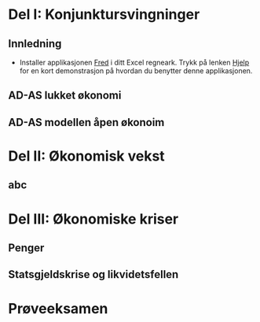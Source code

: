 # Del I: Konjunktursvingninger
## Innledning
- Installer applikasjonen [Fred](http://research.stlouisfed.org/fred2/) i ditt Excel regneark. Trykk på lenken [Hjelp](http://www.youtube.com/watch?v=OAH-wGtP_k8) for en kort demonstrasjon på hvordan du benytter denne applikasjonen.

## AD-AS lukket økonomi
## AD-AS modellen åpen økonoim

# Del II: Økonomisk vekst
## abc


# Del III: Økonomiske kriser
## Penger
## Statsgjeldskrise og likvidetsfellen


# Prøveeksamen



<!--

ECN222: Anbefalte oppgaver med løsningsforslag
Oppgaver gitt til 1. forelesning (4. september)
Gjør følgende oppgaver for USA, Japan, Norge og (dersom du har tid) minst ett europeisk land.
	Installer applikasjonen FRED i ditt Excel regneark 
http://research.stlouisfed.org/fred2/
Hjelp til hvordan bruke programmet finnes her:
http://www.youtube.com/watch?v=OAH-wGtP_k8 
	Finn tidsserien til bruttonasjonalproduktet i reelle størrelser.
	Finn tidsserien antall innbyggere 
	Konstruer tidsserien bruttonasjonalprodukt per innbygger.
	Transformer serien ved å ta logaritmen.
	Vis serien grafisk.
	Gir serien noen tegn på dype økonomiske kriser?  Hvis ja, se om du kan finne (søk på internett) noen kortfattede forklaringer bak disse krisene.
	Finn et mål på inflasjon.
	Finn et mål på ledighet.
	Lag et scatterplot for ledighet og inflasjon (Phillips-kurven).
	Lag et scatterplot for vekst og endring i inflasjon (Okuns lov).
Svar: 
Har noen laget et regneark på dette? Send det til jorn.halvorsen@gmail.com,  så vil jeg legge det ut til de andre studentene  i klassen.
Oppgaver gitt til 2. forelesning 
Kapittel 2, Blanchard, Amighini og Giavazzi
	Question 3.
Svar: 
Ble vist i forelesningen.

	Question 4.
Svar: 
Ble vist i forelesningen.

Oppgaver gitt til 3. forelesning 
Ta utgangspunkt i følgende makroøkonomisk modell:
Z=C+I+G
Hvor Z er aggregert etterspørsel. C er konsum. I er private realinvesteringer og G er offentlig kjøp av varer og tjenester.
I tillegg postulerer vi følgende adferdssammenhenger:
C=c_0+c_1 (Y-T)-c_2 i
I=I-b_1 i
Hvor T er nettoskatter, i det nominelle rentenivået, og små bokstaver betegner positive parametere.
Likvektsbetingelsen for varmarkedet er gitt ved 
Y=Z	
Hvor Y betegner produksjonen.
	Nevn tre sentrale forutsetninger som ligger bak en slik modell.
Svar:
	Stive priser, )(2) Lukket økonomi og (3) produksjon av kun èn vare

	Finn løsningen til modellen med hensyn på Y.
Svar:
Setter inn for C og I som gir
Y=c_0+c_1 (Y-T)-c_2 i+I ̅-b_1 i+G
	Løser uttrykket ovenfor mhp. Y:
Y(1-c_1 )=c_0-c_1 T-c_2 i+I ̅-b_1 i+G
Y=1/((1-c_1 ) ) [c_0-c_1 T-c_2 i+I ̅-b_1 i+G]

	Hva skjer når i øker (vis formelt, verbalt og grafisk)?
Svar:
Formelt:
Differensiering av ΔY mhp Δi gir
ΔY=1/((1-c_1 ) ) [-c_2 Δi -b_1 Δi ]=(-1)/((1-c_1 ) ) [c_2+b_1 ]Δi<0
ΔY/Δi=(-1)/((1-c_1 ) ) [c_2+b_1 ]<0
Grafisk:
Se forelesningsnotatene. 

Verbalt:

Økte rente  laver konsum og investeringer  redusert etterspørsel  redusert produksjon  redusert disponibel inntekt redusert konsum redusert etterspørsel  redusert produksjon…etc.

	Anta at sentralbanken innfører en renteregel som tilsier at i=m_0 Y
Svar:
Ved å sette renteregelen inn for i får vi 
Y=c_0+c_1 (Y-T)-c_2 m_0 Y+I ̅-b_1 m_0 Y+G
Løst mhp. Y gir
Y(1-c_1+c_2 m_0+b_1 m_0 )=c_0-c_1 T+I ̅+G
Y=1/((1-c_1+c_2 m_0+b_1 m_0 ) ) 〖(c〗_0-c_1 T+I ̅+G)

	Sammenlikn multiplikatoren i modellen før og etter innføringen av en slik regel. Hvilken er høyest?
Svar:
1/((1-c_1+c_2 m_0+b_1 m_0 ) )<1/((1-c_1 ) )

Multiplikatoren blir mindre ved bruk av renteregel. 

	Gi en verbal på forklaring på hvordan innførselen av en regel virker inn ved en positiv økning i investeringen 
Svar:
Først vil vi ha at:
Økt investeringer Økt etterspørsel  Økt produksjon 
Reglen vil ha en stabiliserende effekt, siden vi etter dett vil ha at 
økt rentereduserte investeringer og konsum Redusert produksjon etc. 
   
	Hva menes med the paradox of thrift?
Svar:
I en IS-LM modell for en lukket økonomi vil det være investeringer være bestemmende for sparingen (S=I). På lengre sikt (jmf. Solow-modellen) vil det være motsatt, dvs. det er  sparinger som er bestemmende for investeringene (dette resultatet er en følge av antagelsen om stive priser)

Oppgaver gitt til 4. forelesning 
	Ta utgangspunkt i samme modell som i forrige oppgavesett. Anta i tillegg nå at pengemarkedet er operativt. Pengetilbudet er derfor gitt ved M^s=M/P og penge etterspørselen M^d=M(Y,i).  Vis likevekten i pengemarkedet under forutsetning om at sentralbanken (a) setter rentenivået, (b) bestemmer pengetilbudet. 
Svar:
Grafisk: Se forelesningsnotatene. 

	Bestem Y grafisk under (a) og (b) under forutsetning om at både vare- og pengemarkedet er i likevekt (IS-LM modellen).
Svar:
Grafisk: Se forelesningsnotatene. 

	Under (a), hva skjer dersom konsumet øker? Vis grafisk og verbalt.
Svar:
Grafisk: Se forelesningsnotatene. 
Verbalt:
Under a)
Økt konsum  økt etterspørseløkt produksjonøkt disponibel inntekt økt konsum etc.
Under b)
Økt konsum  økt etterspørseløkt produksjon økt rene økt disponibel inntekt(men ikke like sterk som under a) økt konsum (men ikke like sterk som under a)  etc.

	Under (b), ha skjer dersom prisnivået P øker? Vis grafisk og verbalt.
Svar:
Grafisk: Se forelesningsnotatene. 
Verbalt:
Økt priserRedusert realpengemengde økt nominell rente redusert konsum og investeringer redusert etterspørsel redusert produksjon redusert disponibel inntekt redusert konsum etc.
For AS-Kurven vil økte priser være assosiert med redusert produksjon.

	Diskuter fordeler og ulemper ved pengepolitikk vs. finanspolitikk som stabiliseringspolitiske verktøy.
Svar:
Pengepolitikk funger raskere enn finanspolitikk.
Finanspolitikk kan være svært effektivt i en likvidietsfelle (vi kommer  til dette sener)
Finanspolitikk øker offentlig sektor på bekostning av privat sektor. Politiske preferanser avgjør om dette er bra eller dårlig.
Oppgaver gitt til 5. forelesning 
	Vi tar først utgangspunkt i samme modell som ble satt opp under oppgave gitt til 3. forelesning. Videre tenker vi oss at økonomien er åpen for handel og kapitalbevegelser med utlandet. Dette betyr nå at 
Z=C+I+G+NX
Y=Z
					NX≡X-R*IM
E_ =((1+i))/((1+i_^* ) ) E_^e 	
I tillegg postulerer vi at følgende sammenhenger for import og eksport:
X(R,Y^* )=A ̅+/-a_1 R+/-a_2 Y^*
IM(R,Y)=B ̅+/-s_1 R+/-s_2 Y
				R=(EP^*)/P
Anta at parameterne a_1,a_2,s_1  og s_2 er positive Bestem og forklar hvilke fortegn (+/-) som bør gjelde for eksport og import likningene ovenfor.
Svar:
X(R,Y^* )=A ̅+a_1 R+a_2 Y^*
IM(R,Y)=B ̅-s_1 R+s_2 Y

	Finn et uttrykk for ∆NX/∆Y , ∆NX/∆R og om mulig avgjør fortegnene.
Svar:
ΔNX=-Rs_2 ∆Y>0
⇔
ΔNX/ΔY=-Rs_2>0

ΔNX= (a_1-(B ̅-s_1 R+s_2 Y)+Rs_1 )∆R>0
⇔
ΔNX/∆R= (a_1-(B ̅-s_1 R+s_2 Y)+Rs_1 )>0
Matematisk ikke mulig å avgjøre fortegnet ,men vi antar>0
 er oppfylt i våre modeller (Marshall-Lerner betingelsen).

	Finn et eksplisitt utrykk for IS likningen under faste kurs (enklest).
Svar:
Merk først: Fast kurs betyr at E=E^e  så realvalutakursen R holdes her uendret.
Innsetting for NX gir 
Y=c_0+c_1 (Y-T)-c_2 i+I ̅-b_1 i+G
+[(A ̅+a_1 R+Y^*)-R(B ̅-s_1 R+s_2 Y)]
	Løst mhp. Y:
Y(1-c_1+Rs_2 )=c_0-c_1 T-c_2 i+I ̅-b_1 i+G+[(A ̅+a_1 R+Y^*)-R(B ̅-s_1 R]

Y=1/((1-c_1+Rs_2 ) ) [█(c_0-c_1 T-c_2 i+I ̅-b_1 i+G+(A ̅+a_1 R+Y^*)-R(B ̅-s_1 R) @)]

IS-kurven som også gir likevekt i valutakursmarkedet finner vi da ved å differensiere ΔYmph på Δi 
ΔY=(-1)/((1-c_1+Rs_2 ) ) [c_2+b_2 ]∆i>0
⇔
ΔY/∆i=(-1)/((1-c_1+Rs_2 ) ) [c_2+b_2 ]>0

	Finn et eksplisitt utrykk for IS likningen under flytende kurs (mer vanskelig).
Svar:
Merk først: Flytende kurs betyr at 
E=(1+i)/(1+i^* ) E^e
R=((1+i)/(1+i^* ) E^e P^*)/P
IS-kurven som også gir likevekt i valutakursmarkedet finner vi da ved å differensiere ΔYmph på Δi 
ΔY=1/((1-c_1+Rs_2 ) ) [〖-c〗_2-b_2-∆NX/∆R]∆i>0
⇔
█(@∆Y)/∆i=1/((1-c_1+Rs_2 ) ) [〖-c〗_2-b_2-∆NX/∆R]>0
Vi får med et ekstra ledd, sammenliknet med løsningen under fast kurs. Dette leddet er gitt ved 
Hvor
(∆NX )/∆R=[(a_1-(B ̅-s_1 R+s_2 Y)+Rs_1 )]  E^e/((1+i^*))>0

	I løpet av forelesningen ble det hevdet at importlekkasje gjør multiplikatoren mindre. I tillegg til dette, vil helningen på IS-kurven (likevekt i vare- og valutakursmarkedet) være brattere i et under fast kurs sammenliknet flytene kurs. Er dette overens med løsningen du fant i de to oppgavene ovenfor?
Svar:
Ja, det stemmer. Importlekkasjen gitt ved R s_2  dukker opp i nevneren i multiplikatoren. Videre
Helningen på IS-kurvene er slakere under flytende kurs som en følge av at vi inkluder leddet (∆NX )/∆R. Dette leddet reflekterer forbedringen i handelsbalansen som en konsekvens av det lavere rentenivået medfører en depresiering av den nominelle valutakursen. 

	Hvilke virkemidler har myndighetene for å stabilisere konjunkturene under henholdsvis et fast og flytende kurs regime?
Svar:
Flytende kurs: renta (i) og finanspolitikk (G og T)
Fast kurs: finanspolitikk (G og T) og E dersom en står utenfor en valutaunion. 

	Hva menes med intern og ekstern balanse?
Svar:
Intern balanse vil si produksjon og ledighet er lik sitt naturlige ledighetsnivå.
Ekstern balanse vil si at utenlandsgjelden er på et bærekraftig nivå.
 
Oppgaver gitt til 6. forelesning 
	Basert på de forutsetningene som har blitt gjort i oppgaver gitt til 5. forelesning, finn  ∆NX/∆P og avgjør fortegnet.  
Svar:
ΔNX=(-a_1  (EP^*)/P^2  ΔP+(B ̅-s_1 R+s_2 Y)  (EP^*)/P^2  ΔP-s_1  (EP^*)/P^2  ΔP)>0
⇔
∆NX/∆P=(-a_1  (EP^*)/P^2 +(B ̅-s_1 R+s_2 Y)  (EP^*)/P^2 -s_1  (EP^*)/P^2 )<0
	Finn deretter  ∆Y/∆P og tegn AD-kurven inn i to diagrammer, et for fast og et for flytende kurs (slapp av, vil ikke bli bedt om å utlede dette formelt på eksamen).
Svar:
Modellen for varemarkedet løst mhp. Y
Y=1/((1-c_1+Rs_2 ) ) [█(c_0-c_1 T-c_2 i+I ̅-b_1 i+G+(A ̅+a_1 R+Y^*)-R(B ̅-s_1 R) @)]
Differensiering av ΔY mhp.  ΔP gir
∆Y=s2/(1-c_1+Rs_2 )^2   (EP^*)/P^2  [█(c_0-c_1 T-c_2 i+I ̅-b_1 i+G+(A ̅+a_1 R+Y^*)-R(B ̅-s_1 R) @)]∆P+1/((1-c_1+Rs_2 ) ) (-a_1  (EP^*)/P^2 +(B ̅-s_1 R+s_2 Y)  (EP^*)/P^2 -s_1  (EP^*)/P^2 )ΔP 
⇔
∆Y/∆P=s2/(1-c_1+Rs_2 )^2   (EP^*)/P^2  [█(c_0-c_1 T-c_2 i+I ̅-b_1 i+G+(A ̅+a_1 R+Y^*)-R(B ̅-s_1 R) @)]+1/((1-c_1+Rs_2 ) ) (-a_1  (EP^*)/P^2 +(B ̅-s_1 R+s_2 Y)  (EP^*)/P^2 -s_1  (EP^*)/P^2 )<0
Mmatematisk ikke mulig å avgjøre,men vi antar at første effekten (knyttet til multiplimatoren 
for importlekkasje) er vesentlig mindre (i absolutt verdi)  enn den andre effekten. 
	Tegn til slutt AS-kurven inn i de to diagrammene. 
Svar:
AS-kurven er som under en lukket økonoi: Økt produksjon fører til økte priser som følge økt lønninger. Sistnevnte er knyttet til bedre forhandlingsposisjon hos arbeiderne som følge av lavere ledighet).

	Anta at vi får en sterk økning i C ̅. 
Svar:
AD-kurven skifter til høyre, som i en periode gir både høyere produksjon og høyere priser. Økningen i produksjonen stopper opp i det prisforventningene er korrekte P=P^e  Y=Y^n  og u=u^n.
	Hva skjer med handelsbalansen?
Svar:
Høyere produksjon svekker handelsbalansen: 
 		ΔNX/∆Y=-Rs_2>0
Høyere priser svekker handelsbalansen: 
∆NX/∆P=(-a_1  (EP^*)/P^2 +(B ̅-s_1 R+s_2 Y)  (EP^*)/P^2 -s_1  (EP^*)/P^2 )<0
(begge disse utrykkene er blitt utledet i tidligere oppgaver)
	Hva skjer med utenriksregnskapet?
Svar:
CU+CA=0 (utenriksregnskapet)
ΔCU=ΔNX<0 Nettoeksporten reduseres.
Det motsvares av en tilsvarende økning i nettokapitalimporten (tilsvarer økt låneopptak i utlandet) 
ΔCU=ΔNX=-ΔCA 
Merk at økt nettokapitalimport fører til økt utenlandsgjeld med tilhørende renteforpliktelser i neste periode. Har landet problemet med å betjene denne gjelden, har vi oppnådd en situasjon med ekstern ubalanse.


	Hvorfor vil det under en slik endring være enklere å føre en stabiliseringspolitikk i et flytende vs. et fast kurs regime?
Svar:
Under fast kurs vil renta måtte brukes til å forsvare valutakursen. Rentenivået vil derfor være bestemt av rentenivået utenlands. Dersom renta som blir satt i utlandet ikke samsvarer med den renta som trengs på hjemmebane, vil rente opphøre å fungere som et politisk stabiliseringsverktøy.
Oppgaver gitt til 7. forelesning
	Solow-modellen består av tre komponenter ((1) produktfunksjonen på intensiv form, (2) sparing per innbygger og (3) uttrykk for kapitalakkumulasjon). Utled disse sammenhengene formelt under antagelsen om at  ∆A/A=a=0 og ∆N/N=n=0 og vis deretter den grafiske løsningen av modellen.
Svar:
Se forelesningsnotatene.

	Hva menes med at modellen går mot en steady state?
Svar:
Uavhengig av startnivået på kapitalen (k_0) vil økonomien over tid konvergere mot et konstant nivå på y:  y^ss=Y^ss/N^ss .

	Anta nå  ∆N/N=n>0. Finn et utrykk for ∆k.
Svar:
Vi kan starte først med å differensiere k=K/N som gir 
Δk=ΔK/N-(K  )/N^2  ΔN=ΔK/N-kn
Vi trenger nå et utrykk for ΔK/N. Vi har at
Y/N=f(k)
,
K_(t+1 )=(1-δ) K_t+I_t
og
S=I⇔I/N=sY/N=sf(k)
Det gir 
ΔK=-δ K+I 
ΔK/N=-δ K/N+I/N 
ΔK/N=-δ k+sy
Ved å sette det siste uttrykket inn i det første utrykket vi utledet får vi:

Δk=-δ k+sy-kn=sy-(δ+n)k


	Hva er produksjonsveksten i denne økonomien i steady state?
Svar:
lna( y^ss)=〖lna(Y〗^ss)-lna(N^ss  )
〖lna(Y〗^ss)=lna(N^ss  )
					Tidsderivasjon gir
(Y^ss  ) ̇/Y^ss =(N^ss  ) ̇/N^ss =n
Produksjonsveksten vokser med en rate n som er lik befolkningsveksten.

	Solow-modellen er uten noen forklaring på hva som skaper teknologisk framgang (parameteren a er bestemt utenfor modellen). Hva mener du kan gjøres for å øke veksten i denne parameteren?
Svar:
Utdanning, bedre institusjoner, helsevesen, bedre lover og regler etc.
Oppgaver gitt til 8. forelesning
	Finn ved bruk av FRED M0 (M1) og M2 for USA i årene før og etter finanskrisen og vis disse tallene grafisk
Svar:
Benytt Fred-Excel plugg inn på ditt regneark.

	Fra talleksempelet under system 2, finn for banksektoren som helhet:
Reserveandelen
Kapitalandelen
M0
M1
Svar:
Reserveandelen er gitt ved reserver/innskudd=150/300=0,5 (50 prosent)
Kapitalandelen er gitt ved egenkapital/sum balanse = 	25/350=0,0833 (8,3 prosent)
M0 =200
M1=150+200=350

	Kvantitative lettelser:
Ta utgangspunkt i talleksemplet under system 3, anta videre at sentralbanken ved å bruke av seddelpressen ønsker å kjøpe statsobligasjoner til 500 og et bilfirma til 600. Hvordan vil balansene se ut etter en slik endring?
Svar:
X=500 og T=600.

	Dersom forretningsbank 1 oppnår et bratt fall i sine reserver, hvilke to muligheter gir system 3 for at banken skal kunne øke sin likviditet 
Svar:
	Interbanklån fra forretningsbank 1 og (2) refinansieringslån fra sentralbanken.
	Refinansieringslån:
Ta utgangspunkt i talleksemplet under system 3, anta videre at interbankmarkedet er “frosset” grunnet manglene tillit mellom forretningsbankene.  Hvordan vil balansen se ut dersom sentralbanken låner forretningsbanken et beløp på 75
Svar:
Y1=Y2=75 
	Hva tror du vil skje med utlånene til banksektoren dersom kapitalkravene for banksektoren øker?
Svar:
Øke kapitalkrav kan oppnås ved en reduksjon i innskudd. Når innskuddene reduseres må også eiendelssiden reduseres tilsvarende. Holdes reservene konstante, vil dette bety at utlånene går ned (mao. innvendig penger blir redusert).
Oppgaver gitt til 9. forelesning
	Benytt regneksemplet som ble gitt navnet the BLOOS rule, og finn den forventede avkastningen på egenkapital og statlige overføringer under et egenkapitalkrav på 20 og 99 prosent.
Svar:
0,20 gir forventet avkastning på egenkapital på 0,092 og statlige overføringer på 0,84.
0,99 gir forventet avkastning på egenkapital på 0,05 og statlige overføringer på 0,01.

	Tegn to grafer. Begge grafene har graden av egenkapital på den horisontale aksen, mens den første har forventet avkastning på egenkapital på den vertikale aksen mens den andre har forventet statlige overføringer.  Plot inn verdiene du får for egenkapitalkrav på 5, 10, 20 og 99 prosent for de to bankene.     
Svar:
Vist under forelesningen.
	I Fronter finn fram regnearket for the Bloos rule.  For forretningsmodell 1, legg inn for tilstand 1 at avkastningen skal være 0,056 mot tidligere 0,0606.
Svar:
Endringene må gjøres i celle C57 i filen BloosRuleExcel.xlsk
	Under situasjonen med en 100 prosent bailout garanti, for hvilken egenkapitalnivå  vil bank 2 være indifferent mellom å investere i de to forretningsmodellene?
Svar:
Ca. 0,55. Svaret finner man prøve seg fram med litt forskjellig verdier i regnearket BloosRuleExcel.xlsk
Oppgaver gitt til 10. forelesning
	Ta utgangspunkt i de tre likningene for offentlig sektor
	      Finansdepartementet
B_t^f=(1+i_(t-1) ) B_(t-1)^f+(G_t-T_t )-SNG_t    
Sentralbanken
 SNG_t+∆B_t^m=∆M_t+i_(t-1) B_(t-1)^m
Statsgjeld
B_t=B_t^f-B_t^m

Forsøk å gi en tolkning av hver enkelt likning
Svar:
Finansdepartementet
Gjeld i dag er lik forrige periodes gjeld pluss rentekostnader, pluss underskuddet på den primære budsjettbalansen fratrukket utbytte (seigniorage) fra sentralbanken
Sentralbanken: 
Kjøper statsgjeld ved å øke basispengemengden og gir utbetalinger for obligasjonene som utbytte (seigniorage) til finansdepartmentet  
Statsgjeld: 
Offentlig gjeld eies av både private aktører og sentralbanken.

	Vis ved innsetting at det er mulig å skrive de tre likningene (konsolidert budsjettbetingelse for offentlig sektor) som 
B_t=(1+i_(t-1 ) ) B_t+(G_t-T_t )-ΔM_t
Svar: 
Kombinere de to første likningene gir
B_t^f=(1+i_(t-1) ) B_(t-1)^f+(G_t-T_t )-(∆M_t+i_(t-1) B_(t-1)^m-∆B_t^m)

ΔB_t^f-〖ΔB〗_t^m=(i_(t-1) ) B_(t-1)^f-B_(t-1)^m)+(G_t-T_t )-∆M_t
Δ(B_t^f-B_t^m)=(i_(t-1) )(B_(t-1)^f-B_(t-1)^m)+(G_t-T_t )-∆M_t

Innsetter deretter for likningen for statsgjeld
ΔB_t=i_(t-1)∙B_(t-1)+(G_t-T_t )-∆M_t

B_t-B_(t-1)=i_(t-1)∙B_(t-1)+(G_t-T_t )-∆M_t

B_t=(1+i_(t-1) ) B_(t-1)+(G_t-T_t )-∆M_t

B_t=(1+i_(t-1 ) ) B_t+(G_t-T_t )-ΔM_t

	Vi antar null inflasjon, slik at  i_t=r_t og ΔM_t=0  . Omgjør likningen ovenfor på en slik form at 
B_t/Y_t =((G_t-T_t))/Y_t +  B_(t-1)/Y_(t-1) (1+r-g)
Svar: 
B_t/Y_t =((1+r) B_(t-1))/Y_t +((G_t-T_t ))/Y_t 

B_t/Y_t =((1+r) B_t 〖Y_t〗_(-1))/(Y_t 〖∙Y_t〗_(-1) )+((G_t-T_t ))/Y_t 

Vi lar veksten i BNP vær gitt ved en konstant rate g:
(Y_t-Y_(t-1))/Y_(t-1) =g⇔Y_t/Y_(t-1)   =g+1
Innsetting av dett gir
B_t/Y_t =((1+r) B_(t_1))/((1+g)Y_(t_1) )+((G_t-T_t ))/Y_t 
Vi kan videre bruke at 
(1+r)/(1+g)≈1+r-g

B_t/Y_t =((G_t-T_t ))/Y_t +(1+r-g)  B_(t-1)/Y_(t-1) 


	Vis i en figur den dynamiske utviklingen over tid for B_t/Y_t  i en situasjon hvor (1+r-g)<1 og  (i) (G_t-T_t)>0  og (ii) (G_t-T_t)<0. Går den offentlige gjeldsandelen mot en steady state i de to tilfellene?
Svar: Ja, begge modellen går mot en steady state. Se Blanchard boka for grafisk løsning.
Oppgaver gitt til 11. forelesning
	Hva menes innenfor økonomi med en likviditetsfelle? 
Svar: En situasjon hvor pengepoltikken ikke lengre kan ha en ekspansiv effekt på økonomien. Dette fordi den nominelle rente er (nær) lik null.
	Ifølge forskning utført av Krugman er det spesielt to forhold som kan lede et land inn i en likviditetsfelle. Nevn disse.
Svar:
Demografiske endringer som fører til pessimistiske framtidsutsikter og dermed redusert konsum (  ΔC ̅<0 ) 
Gjeldsnedbygging i privat sektor (Minsky beveglse) (ΔD^b=(D^lav-D^høy)<0)
	Hva menes med en Minsky bevegelse (deleveraging shock)?
Svar: 
Krav om rask nedbetaling av gjeld som en konsekvens av økt usikkerhet tilknyttet husholdningene evne til å betjene gjeld. 
	Ta utgangspunkt i IS-(LM) modellen benyttet i forelesningen for dette temaet. Hvilken betingelse må være oppfylt for at en økonomi skal havne i en likviditetsfelle som følge av en Minsky bevegelse (deleveraging)
Svar:
Vi har havnet i en likviditetsfelle dersom rentereduksjon ikke er tilstrekkelig til å motvirke fallet i konsumetterspørselen
(θ∙Δ D^b- b ̅∙Δi^0 )<0
	Hvorfor kan det oppstå en nær sammenheng mellom en privat og statlig gjeldskrise?
Svar:
En privat gjeldskrise som gjør at vi havner i en likviditetsfelle vi bety lavere produksjon og  mindre skatteinntekter. Begge er faktorer som vil svekke den primære budsjettbalansen og dermed øke statsgjelden som andel av BNP. Dette kan initiere en statlig gjeldskrise.

Regneregler for differensiering til bruk i dette kurset
∆/∆x(α)=0
∆/∆x(αX)=α∆x
∆/∆x (f(x)g(x))=f^' (x)g(x)Δx+f(x)g'(x)Δx
∆/∆x ((f(x))/(g(x)))=(f'(x))/g(x)  Δx-f(x)/(g(x)^2 ) g'(x)∆x

-->
